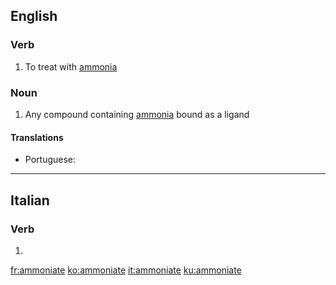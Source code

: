 ==English==

===Verb===
{{en-verb|ammoniat}}

# To treat with [[ammonia]]

===Noun===
{{en-noun}}

# {{context|inorganic chemistry|lang=en}} Any compound containing [[ammonia]] bound as a ligand

====Translations====
{{trans-top|any compound containing ammonia bound as a ligand}}
* Portuguese: {{t|pt|amoniato|m}}
{{trans-mid}}
{{trans-bottom}}

----

==Italian==

===Verb===
{{head|it|verb form}}

# {{inflection of|ammonire||2|p|pres|subj|lang=it}}

[[fr:ammoniate]]
[[ko:ammoniate]]
[[it:ammoniate]]
[[ku:ammoniate]]